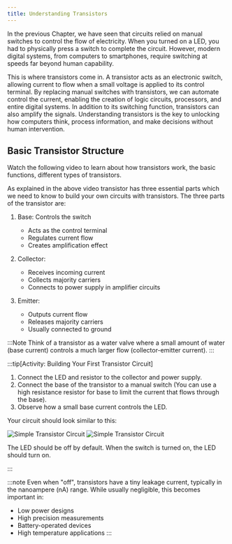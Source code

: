 ```yaml
---
title: Understanding Transistors
---
```



In the previous Chapter, we have seen that circuits relied on manual switches to control the flow of electricity. When you turned on a LED, you had to physically press a switch to complete the circuit. However, modern digital systems, from computers to smartphones, require switching at speeds far beyond human capability.

This is where transistors come in. A transistor acts as an electronic switch, allowing current to flow when a small voltage is applied to its control terminal. By replacing manual switches with transistors, we can automate control the current, enabling the creation of logic circuits, processors, and entire digital systems. In addition to its switching function, transistors can also amplify the signals. Understanding transistors is the key to unlocking how computers think, process information, and make decisions without human intervention.

## Basic Transistor Structure

Watch the following video to learn about how transistors work, the basic functions, different types of transistors.

<div class='not-content'>
  <YouTube id='J4oO7PT_nzQ' params='fs=1&modestbranding=1&rel=0&autoplay=1' />
</div>

As explained in the above video transistor has three essential parts which we need to know to build your own circuits with transistors. The three parts of the transistor are:

1. Base: Controls the switch

   - Acts as the control terminal
   - Regulates current flow
   - Creates amplification effect

2. Collector:

   - Receives incoming current
   - Collects majority carriers
   - Connects to power supply in amplifier circuits

3. Emitter:
   - Outputs current flow
   - Releases majority carriers
   - Usually connected to ground

:::Note
Think of a transistor as a water valve where a small amount of water (base current) controls a much larger flow (collector-emitter current).
:::

:::tip[Activity: Building Your First Transistor Circuit]

1. Connect the LED and resistor to the collector and power supply.
2. Connect the base of the transistor to a manual switch (You can use a high resistance resistor for base to limit the current that flows through the base).
3. Observe how a small base current controls the LED.

Your circuit should look similar to this:

![Simple Transistor Circuit](../images-common/transistor-basic.JPG)
![Simple Transistor Circuit](../images-common/first-transistor.png)

The LED should be off by default. When the switch is turned on, the LED should turn on.

:::

:::note
Even when "off", transistors have a tiny leakage current, typically in the nanoampere (nA) range. While usually negligible, this becomes important in:

- Low power designs
- High precision measurements
- Battery-operated devices
- High temperature applications
  :::
